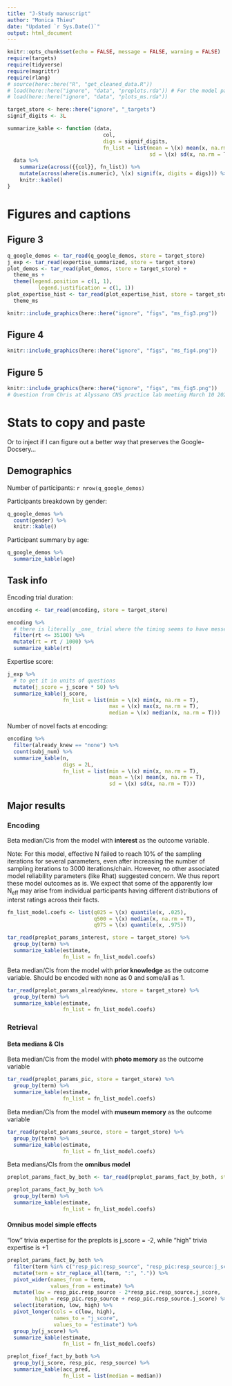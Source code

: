 ```yaml
---
title: "J-Study manuscript"
author: "Monica Thieu"
date: "Updated `r Sys.Date()`"
output: html_document
---
```


```r
knitr::opts_chunk$set(echo = FALSE, message = FALSE, warning = FALSE)
require(targets)
require(tidyverse)
require(magrittr)
require(rlang)
# source(here::here("R", "get_cleaned_data.R"))
# load(here::here("ignore", "data", "preplots.rda")) # For the model params
# load(here::here("ignore", "data", "plots_ms.rda"))

target_store <- here::here("ignore", "_targets")
signif_digits <- 3L
```

```r
summarize_kable <- function (data,
                               col,
                               digs = signif_digits,
                               fn_list = list(mean = \(x) mean(x, na.rm = T),
                                              sd = \(x) sd(x, na.rm = T))) {
  data %>% 
    summarize(across({{col}}, fn_list)) %>% 
    mutate(across(where(is.numeric), \(x) signif(x, digits = digs))) %>% 
    knitr::kable()
}
```


# Figures and captions

## Figure 3

```r
q_google_demos <- tar_read(q_google_demos, store = target_store)
j_exp <- tar_read(expertise_summarized, store = target_store)
plot_demos <- tar_read(plot_demos, store = target_store) +
  theme_ms +
  theme(legend.position = c(1, 1),
          legend.justification = c(1, 1)) 
plot_expertise_hist <- tar_read(plot_expertise_hist, store = target_store) +
  theme_ms
```

```r
knitr::include_graphics(here::here("ignore", "figs", "ms_fig3.png"))
```

## Figure 4

```r
knitr::include_graphics(here::here("ignore", "figs", "ms_fig4.png"))
```

## Figure 5

```r
knitr::include_graphics(here::here("ignore", "figs", "ms_fig5.png"))
# Question from Chris at Alyssano CNS practice lab meeting March 10 2023: Were trivia experts more likely to report certain facts as novel? (like, ones that might be harder)
```

# Stats to copy and paste

Or to inject if I can figure out a better way that preserves the Google-Docsery...

## Demographics

Number of participants: `r nrow(q_google_demos)`

Participants breakdown by gender:

```r
q_google_demos %>% 
  count(gender) %>% 
  knitr::kable()
```

Participant summary by age:

```r
q_google_demos %>% 
  summarize_kable(age)
```

## Task info

Encoding trial duration:

```r
encoding <- tar_read(encoding, store = target_store)

encoding %>%
  # there is literally _one_ trial where the timing seems to have messed up and run over
  filter(rt <= 35100) %>% 
  mutate(rt = rt / 1000) %>% 
  summarize_kable(rt)
```

Expertise score:

```r
j_exp %>% 
  # to get it in units of questions
  mutate(j_score = j_score * 50) %>% 
  summarize_kable(j_score,
                  fn_list = list(min = \(x) min(x, na.rm = T),
                                 max = \(x) max(x, na.rm = T),
                                 median = \(x) median(x, na.rm = T)))
```

Number of novel facts at encoding:

```r
encoding %>% 
  filter(already_knew == "none") %>% 
  count(subj_num) %>% 
  summarize_kable(n,
                  digs = 2L,
                  fn_list = list(min = \(x) min(x, na.rm = T),
                                 mean = \(x) mean(x, na.rm = T),
                                 sd = \(x) sd(x, na.rm = T)))
```

## Major results

### Encoding

Beta median/CIs from the model with **interest** as the outcome variable.

Note: For this model, effective N failed to reach 10% of the sampling iterations for several parameters, even after increasing the number of sampling iterations to 3000 iterations/chain. However, no other associated model reliability parameters (like Rhat) suggested concern. We thus report these model outcomes as is. We expect that some of the apparently low N~eff~ may arise from individual participants having different distributions of interst ratings across their facts.

```r
fn_list_model.coefs <- list(q025 = \(x) quantile(x, .025),
                            q500 = \(x) median(x, na.rm = T),
                            q975 = \(x) quantile(x, .975))

tar_read(preplot_params_interest, store = target_store) %>%
  group_by(term) %>% 
  summarize_kable(estimate,
                  fn_list = fn_list_model.coefs)
```

Beta median/CIs from the model with **prior knowledge** as the outcome variable. Should be encoded with none as 0 and some/all as 1.

```r
tar_read(preplot_params_alreadyknew, store = target_store) %>%
  group_by(term) %>% 
  summarize_kable(estimate,
                  fn_list = fn_list_model.coefs)
```


### Retrieval

#### Beta medians & CIs

Beta median/CIs from the model with **photo memory** as the outcome variable

```r
tar_read(preplot_params_pic, store = target_store) %>%
  group_by(term) %>% 
  summarize_kable(estimate,
                  fn_list = fn_list_model.coefs)
```

Beta median/CIs from the model with **museum memory** as the outcome variable

```r
tar_read(preplot_params_source, store = target_store) %>%
  group_by(term) %>% 
  summarize_kable(estimate,
                  fn_list = fn_list_model.coefs)
```


Beta medians/CIs from the **omnibus model**

```r
preplot_params_fact_by_both <- tar_read(preplot_params_fact_by_both, store = target_store) 

preplot_params_fact_by_both %>%
  group_by(term) %>% 
  summarize_kable(estimate,
                  fn_list = fn_list_model.coefs)
```

#### Omnibus model simple effects

"low" trivia expertise for the preplots is j_score = -2, while "high" trivia expertise is +1

```r
preplot_params_fact_by_both %>% 
  filter(term %in% c("resp_pic:resp_source", "resp_pic:resp_source:j_score")) %>% 
  mutate(term = str_replace_all(term, ":", ".")) %>% 
  pivot_wider(names_from = term,
              values_from = estimate) %>% 
  mutate(low = resp_pic.resp_source - 2*resp_pic.resp_source.j_score,
         high = resp_pic.resp_source + resp_pic.resp_source.j_score) %>% 
  select(iteration, low, high) %>% 
  pivot_longer(cols = c(low, high),
               names_to = "j_score",
               values_to = "estimate") %>% 
  group_by(j_score) %>% 
  summarize_kable(estimate,
                  fn_list = fn_list_model.coefs)
```

```r
preplot_fixef_fact_by_both %>% 
  group_by(j_score, resp_pic, resp_source) %>% 
  summarize_kable(acc_pred,
                  fn_list = list(median = median))
```

